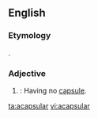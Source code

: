 ==English==

===Etymology===
{{prefix|a|capsular}}.

===Adjective===
{{en-adj|-}}

# {{botany}}: Having no [[capsule]].

[[ta:acapsular]]
[[vi:acapsular]]